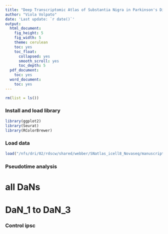 ```yaml
---
title: "Deep Transcriptomic Atlas of Substantia Nigra in Parkinson's Disease"
author: "Viola Volpato"
date: 'Last update: `r date()`'
output:
  html_document:
    fig_height: 5
    fig_width: 5
    theme: cerulean
    toc: yes
    toc_float:
      collapsed: yes
      smooth_scroll: yes
      toc_depth: 5
  pdf_document:
    toc: yes
  word_document:
    toc: yes
---
```



```r
rm(list = ls())
```

### Install and load library

```r
library(ggplot2)
library(Seurat)
library(RColorBrewer)
```


### Load data

```r
load("/nfs/dri/02/rdscw/shared/webber/SNatlas_icell8_Novaseq/manuscript_data/sn_atlas_processed.RData")
```

### Pseudotime analysis

# all DaNs

# DaN_1 to DaN_3

### Control ipsc


